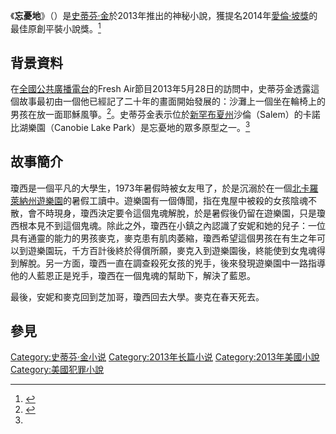
{{Infobox book| <!-- See Wikipedia:WikiProject_Novels or Wikipedia:WikiProject_Books -->
| name =          忘憂地<br />''Joyland''
| title_orig =
| translator =
| image = Joyland.jpg
| caption = 第一版封面
| author =        [[史蒂芬·金|史蒂芬·金]]
| cover_artist =
| country =       美國
| language =      英文
| series =
| genre =         [[神秘小說|神秘]]、[[犯罪小說|犯罪]]
| publisher =     {{flagicon|USA}}Hard Case Crime<br>{{flagicon|Taiwan}}[[皇冠出版社|皇冠出版社]]
| release_date =  {{flagicon|USA}}2013年6月4日<br>{{flagicon|Taiwan}}2015年5月11日
| media_type =   
| pages =        
| isbn =   978-1-78116-264-4      
| preceded_by =
| followed_by =
}}
《'''忘憂地'''》（{{lang-en|''Joyland''}}）是[[史蒂芬·金|史蒂芬·金]]於2013年推出的神秘小說，獲提名2014年[[愛倫·坡獎|愛倫·坡獎]]的最佳原創平裝小說獎。<ref>{{cite web|website=The Edgars|url=http://theedgars.com/nominees.html#PBO|title=Nominees|date=2014|accessdate=2015-09-25|archive-date=2019-10-26|archive-url=https://web.archive.org/web/20191026034656/http://www.theedgars.com/nominees.html#PBO|dead-url=no}}</ref>

==背景資料==
在[[全國公共廣播電台|全國公共廣播電台]]的Fresh Air節目2013年5月28日的訪問中，史蒂芬金透露這個故事最初由一個他已經記了二十年的畫面開始發展的：沙灘上一個坐在輪椅上的男孩在放一面耶穌風箏。<ref name="#1">{{Cite web |url=http://www.npr.org/2013/05/28/184827647/stephen-king-on-growing-up-believing-in-god-and-getting-scared |title=存档副本 |access-date=2015-09-25 |archive-date=2021-03-20 |archive-url=https://web.archive.org/web/20210320053124/https://www.npr.org/2013/05/28/184827647/stephen-king-on-growing-up-believing-in-god-and-getting-scared |dead-url=no }}</ref>。史蒂芬金表示位於[[新罕布夏州|新罕布夏州]]沙倫（Salem）的卡諾比湖樂園（Canobie Lake Park）是忘憂地的眾多原型之一。<ref name="#1"/>

==故事簡介==
瓊西是一個平凡的大學生，1973年暑假時被女友甩了，於是沉溺於在一個[[北卡羅萊納州|北卡羅萊納州]][[遊樂園|遊樂園]]的暑假工讀中。遊樂園有一個傳聞，指在鬼屋中被殺的女孩陰魂不散，會不時現身，瓊西決定要令這個鬼魂解脫，於是暑假後仍留在遊樂園，只是瓊西根本見不到這個鬼魂。除此之外，瓊西在小鎮之內認識了安妮和她的兒子：一位具有通靈的能力的男孩麥克，麥克患有肌肉萎縮，瓊西希望這個男孩在有生之年可以到遊樂園玩，千方百計後終於得償所願，麥克入到遊樂園後，終能使到女鬼魂得到解脫。另一方面，瓊西一直在調查殺死女孩的兇手，後來發現遊樂園中一路指導他的人藍恩正是兇手，瓊西在一個鬼魂的幫助下，解決了藍恩。

最後，安妮和麥克回到芝加哥，瓊西回去大學。麥克在春天死去。

==參見==
{{Reflist}}

{{史蒂芬·金}}
[[Category:史蒂芬·金小说|Category:史蒂芬·金小说]]
[[Category:2013年长篇小说|Category:2013年长篇小说]]
[[Category:2013年美國小說|Category:2013年美國小說]]
[[Category:美國犯罪小說|Category:美國犯罪小說]]